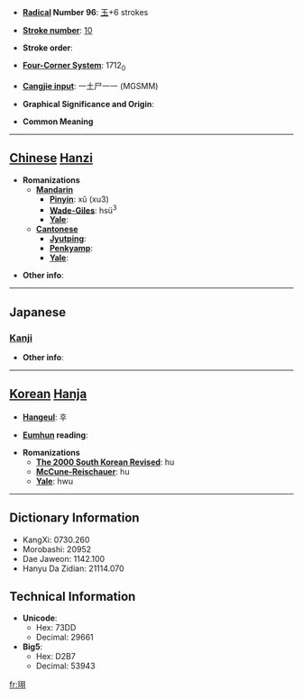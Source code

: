 * '''[[Wiktionary:Chinese radical index| Radical]] Number 96''': [[Wiktionary:Chinese radical index 玉|玉]]+6 strokes

* '''[[Wiktionary:Chinese total strokes index|Stroke number]]''': [[Wiktionary:Chinese total strokes index 10|10]]

* '''Stroke order''': 

* '''[[Wiktionary:Chinese four corner index|Four-Corner System]]''': 1712<sub>0</sub>

* '''[[Wiktionary:Chinese Cangjie index|Cangjie input]]''': 一土尸一一 (MGSMM)

* '''Graphical Significance and Origin''': 

* '''Common Meaning'''

----

== [[Chinese]] [[Hanzi]] ==

* '''Romanizations'''
** '''[[Mandarin]]'''
*** '''[[Pinyin]]''': xǔ (xu3)
*** '''[[Wade-Giles]]''': hsü<sup>3</sup>
*** '''[[Yale]]''': 
** '''[[Cantonese]]'''
*** '''[[Jyutping]]''':
*** '''[[Penkyamp]]''': 
*** '''[[Yale]]''': 

* '''Other info''': 

----

==Japanese==
===[[Kanji]]===
{{kanji|on readings=[[く]] (ku)|kun readings=[[たま]] (tama)}}

* '''Other info''':  

----

== [[Korean]] [[Hanja]] ==

* '''[[Hangeul]]''': 후

* '''[[Eumhun]] reading''': 

* '''Romanizations'''
** '''[[The 2000 South Korean Revised Romanization|The 2000 South Korean Revised]]''': hu
** '''[[McCune-Reischauer]]''': hu
** '''[[Yale]]''': hwu

----

== Dictionary Information ==

* KangXi: 0730.260
* Morobashi: 20952
* Dae Jaweon: 1142.100
* Hanyu Da Zidian: 21114.070

== Technical Information ==

* '''Unicode''':
** Hex: 73DD
** Decimal: 29661
* '''Big5''':
** Hex: D2B7
** Decimal: 53943

[[fr:珝]]